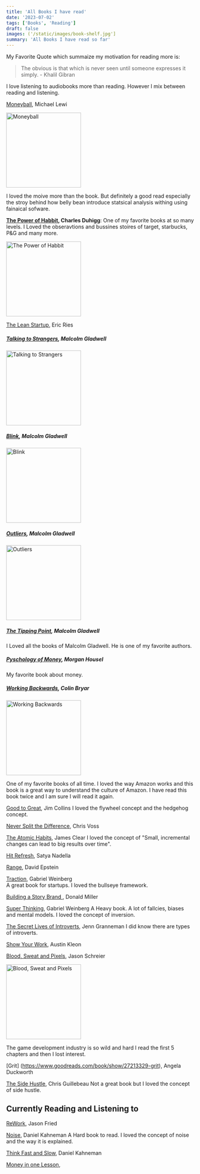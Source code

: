 ```yaml
---
title: 'All Books I have read'
date: '2023-07-02'
tags: ['Books', 'Reading']
draft: false
images: ('/static/images/book-shelf.jpg']
summary: 'All Books I have read so far'
---
```


My Favorite Quote which summaize my motivation for reading more is:

> The obvious is that which is never seen until someone expresses it simply. - Khalil Gibran

I love listening to audiobooks more than reading. However I mix between reading and listening.

[Moneyball](https://www.goodreads.com/book/show/13014.Moneyball), Michael Lewi

<img
  src="https://images-na.ssl-images-amazon.com/images/S/compressed.photo.goodreads.com/books/1388176510i/1301.jpg"
  alt="Moneyball"
  width="200"
  height="200"
/>

I loved the moive more than the book. But definitely a good read especially the stroy behind how belly bean introduce statsical analysis withing using fainaical sofware.

**[The Power of Habbit](https://www.goodreads.com/book/show/12609433-the-power-of-habit), Charles Duhigg**:
One of my favorite books at so many levels. I Loved the obseravtions and bussines stoires of target, starbucks, P&G and many more.

<img
  src="https://images-na.ssl-images-amazon.com/images/S/compressed.photo.goodreads.com/books/1545854312i/12609433.jpg"
  alt="The Power of Habbit"
  width="200"
  height="200"
/>

[The Lean Startup](https://www.goodreads.com/book/show/10127019-the-lean-startup), Eric Ries

##### [Talking to Strangers](https://www.goodreads.com/book/show/43848929-talking-to-strangers), Malcolm Gladwell

<img
  src="https://images-na.ssl-images-amazon.com/images/S/compressed.photo.goodreads.com/books/1549393502i/43848929.jpg"
  alt="Talking to Strangers"
  width="200"
  height="200"
/>

##### [Blink](https://www.goodreads.com/book/show/40102.Blink), Malcolm Gladwell

<img
  src="https://images-na.ssl-images-amazon.com/images/S/compressed.photo.goodreads.com/books/1440763417i/40102.jpg"
  alt="Blink"
  width="200"
  height="200"
/>

##### [Outliers](https://www.goodreads.com/book/show/3228917-outliers), Malcolm Gladwell

<img
  src="https://images-na.ssl-images-amazon.com/images/S/compressed.photo.goodreads.com/books/1344266315i/3228917.jpg"
  alt="Outliers"
  width="200"
  height="200"
/>

##### [The Tipping Point](https://www.goodreads.com/book/show/2612.The_Tipping_Point), Malcolm Gladwell

I Loved all the books of Malcolm Gladwell. He is one of my favorite authors.

##### [Pyschology of Money](https://www.goodreads.com/book/show/49971480-the-psychology-of-money), Morgan Housel

My favorite book about money.

##### [Working Backwards](https://www.goodreads.com/book/show/53138083-working-backwards), Colin Bryar

<img
  src="https://images-na.ssl-images-amazon.com/images/S/compressed.photo.goodreads.com/books/1606707026i/53138083.jpg"
  alt="Working Backwards"
  width="200"
  height="200"
/>

One of my favorite books of all time. I loved the way Amazon works and this book is a great way to understand the culture of Amazon. I have read this book twice and I am sure I will read it again.

[Good to Great](https://www.goodreads.com/book/show/76865.Good_to_Great), Jim Collins
I loved the flywheel concept and the hedgehog concept.

[Never Split the Difference](https://www.goodreads.com/book/show/26156469-never-split-the-difference), Chris Voss

[The Atomic Habits](https://www.goodreads.com/book/show/40121378-atomic-habits), James Clear
I loved the concept of "Small, incremental changes can lead to big results over time".

[Hit Refresh](https://www.goodreads.com/book/show/33369237-hit-refresh), Satya Nadella

[Range](https://www.goodreads.com/book/show/41795733-range), David Epstein

[Traction](https://www.goodreads.com/book/show/27242848-traction), Gabriel Weinberg  
A great book for startups. I loved the bullseye framework.

[Building a Story Brand ](https://www.goodreads.com/book/show/34918381-building-a-storybrand), Donald Miller

[Super Thinking](https://www.goodreads.com/book/show/43822551-super-thinking), Gabriel Weinberg
A Heavy book. A lot of fallcies, biases and mental models. I loved the concept of inversion.

[The Secret Lives of Introverts](https://www.goodreads.com/book/show/35415920-the-secret-lives-of-introverts), Jenn Granneman
I did know there are types of introverts.

[Show Your Work](https://www.goodreads.com/book/show/18077903-show-your-work), Austin Kleon

[Blood, Sweat and Pixels](https://www.goodreads.com/book/show/34376766-blood-sweat-and-pixels), Jason Schreier

<img
  src="https://images-na.ssl-images-amazon.com/images/S/compressed.photo.goodreads.com/books/1487805540i/34376766.jpg"
  alt="Blood, Sweat and Pixels"
  width="200"
  height="200"
/>

The game development industry is so wild and hard I read the first 5 chapters and then I lost interest.

[Grit] (https://www.goodreads.com/book/show/27213329-grit), Angela Duckworth

[The Side Hustle](https://www.goodreads.com/book/show/33585396-side-hustle), Chris Guillebeau
Not a great book but I loved the concept of side hustle.

## Currently Reading and Listening to

[ReWork](https://www.goodreads.com/book/show/6732019-rework), Jason Fried

[Noise](https://www.goodreads.com/book/show/60001579-money-in-one-lesson), Daniel Kahneman
A Hard book to read. I loved the concept of noise and the way it is explained.

[Think Fast and Slow](https://www.goodreads.com/book/show/11468377-thinking-fast-and-slow), Daniel Kahneman

[Money in one Lesson](https://www.goodreads.com/book/show/60001579-money-in-one-lesson),
